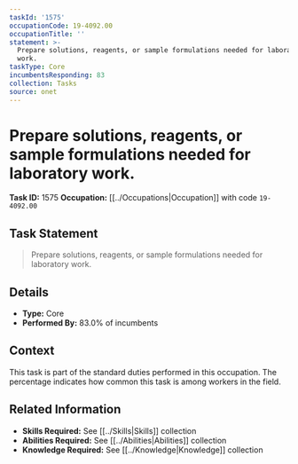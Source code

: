 ```yaml
---
taskId: '1575'
occupationCode: 19-4092.00
occupationTitle: ''
statement: >-
  Prepare solutions, reagents, or sample formulations needed for laboratory
  work.
taskType: Core
incumbentsResponding: 83
collection: Tasks
source: onet
---
```

# Prepare solutions, reagents, or sample formulations needed for laboratory work.

**Task ID:** 1575
**Occupation:** [[../Occupations|Occupation]] with code `19-4092.00`

## Task Statement

> Prepare solutions, reagents, or sample formulations needed for laboratory work.

## Details

- **Type:** Core
- **Performed By:** 83.0% of incumbents

## Context

This task is part of the standard duties performed in this occupation. The percentage indicates how common this task is among workers in the field.

## Related Information

- **Skills Required:** See [[../Skills|Skills]] collection
- **Abilities Required:** See [[../Abilities|Abilities]] collection
- **Knowledge Required:** See [[../Knowledge|Knowledge]] collection
